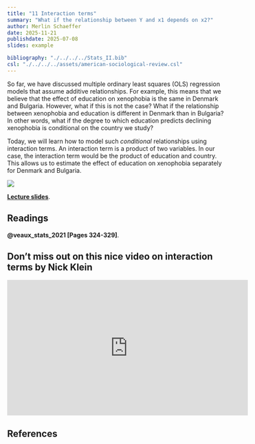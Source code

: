 ```yaml
---
title: "11 Interaction terms"
summary: "What if the relationship between Y and x1 depends on x2?"
author: Merlin Schaeffer
date: 2025-11-21
publishdate: 2025-07-08
slides: example

bibliography: "./../../../Stats_II.bib"
csl: "./../../../assets/american-sociological-review.csl"
---
```


So far, we have discussed multiple ordinary least squares (OLS) regression models that assume additive relationships. For example, this means that we believe that the effect of education on xenophobia is the same in Denmark and Bulgaria. However, what if this is not the case? What if the relationship between xenophobia and education is different in Denmark than in Bulgaria? In other words, what if the degree to which education predicts declining xenophobia is conditional on the country we study?

Today, we will learn how to model such *conditional* relationships using interaction terms. An interaction term is a product of two variables. In our case, the interaction term would be the product of education and country. This allows us to estimate the effect of education on xenophobia separately for Denmark and Bulgaria.

![](/Lectures/11-Conditionals/11-Conditionals_files/figure-html/unnamed-chunk-62-1.png)

[**Lecture slides**](/Lectures/11-Conditionals/11-Conditionals.html).

## Readings

**@veaux_stats_2021[Pages 324-329]**.

## Don't miss out on this nice video on interaction terms by Nick Klein
<iframe width="560" height="315" src="https://www.youtube.com/embed/J8IHdu-oM64" title="YouTube video player" frameborder="0" allow="accelerometer; autoplay; clipboard-write; encrypted-media; gyroscope; picture-in-picture" allowfullscreen></iframe>

## References
